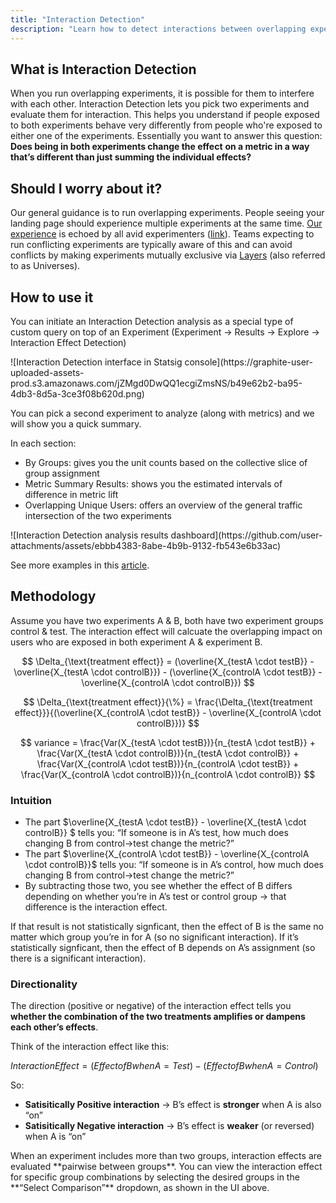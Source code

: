 ```yaml
---
title: "Interaction Detection"
description: "Learn how to detect interactions between overlapping experiments and understand their impact."
---
```


## What is Interaction Detection

When you run overlapping experiments, it is possible for them to interfere with each other. Interaction Detection lets you pick two experiments and evaluate them for interaction. This helps you understand if people exposed to both experiments behave very differently from people who're exposed to either one of the experiments. Essentially you want to answer this question: **Does being in both experiments change the effect** **on a metric in a way that’s different than just summing the individual effects?**

## Should I worry about it?

Our general guidance is to run overlapping experiments. People seeing your landing page should experience multiple experiments at the same time. [Our experience](https://www.statsig.com/blog/embracing-overlapping-a-b-tests-and-the-danger-of-isolating-experiments) is echoed by all avid experimenters ([link](https://www.microsoft.com/en-us/research/articles/a-b-interactions-a-call-to-relax/)). Teams expecting to run conflicting experiments are typically aware of this and can avoid conflicts by making experiments mutually exclusive via [Layers](/layers) (also referred to as Universes).

## How to use it

You can initiate an Interaction Detection analysis as a special type of custom query on top of an Experiment (Experiment -\>  Results -\> Explore -\> Interaction Effect Detection)

<Frame>
  ![Interaction Detection interface in Statsig console](https://graphite-user-uploaded-assets-prod.s3.amazonaws.com/jZMgd0DwQQ1ecgiZmsNS/b49e62b2-ba95-4db3-8d5a-3ce3f08b620d.png)
</Frame>

You can pick a second experiment to analyze (along with metrics) and we will show you a quick summary.

In each section:

- By Groups: gives you the unit counts based on the collective slice of group assignment
- Metric Summary Results: shows you the estimated intervals of difference in metric lift
- Overlapping Unique Users: offers an overview of the general traffic intersection of the two experiments

<Frame>
  ![Interaction Detection analysis results dashboard](https://github.com/user-attachments/assets/ebbb4383-8abe-4b9b-9132-fb543e6b33ac)
</Frame>

See more examples in this [article](https://www.statsig.com/blog/interaction-effect-detection).

## Methodology

Assume you have two experiments A & B, both have two experiment groups control & test. The interaction effect will calcuate the overlapping impact on users who are exposed in both experiment A & experiment B. 

$$
\Delta_{\text{treatment effect}} = (\overline{X_{testA \cdot testB}} - \overline{X_{testA \cdot controlB}}) - (\overline{X_{controlA \cdot testB}} - \overline{X_{controlA \cdot controlB}})
$$

$$
\Delta_{\text{treatment effect}}{\%} = \frac{\Delta_{\text{treatment effect}}}{(\overline{X_{controlA \cdot testB}} - \overline{X_{controlA \cdot controlB}})}
$$

$$
variance = \frac{Var(X_{testA \cdot testB})}{n_{testA \cdot testB}} + \frac{Var(X_{testA \cdot controlB})}{n_{testA \cdot controlB}} + \frac{Var(X_{controlA \cdot testB})}{n_{controlA \cdot testB}} + \frac{Var(X_{controlA \cdot controlB})}{n_{controlA \cdot controlB}}
$$

### Intuition

- The part $\overline{X_{testA \cdot testB}} - \overline{X_{testA \cdot controlB}} $ tells you: “If someone is in A’s test, how much does changing B from control→test change the metric?”
- The part $\overline{X_{controlA \cdot testB}} - \overline{X_{controlA \cdot controlB}}$  tells you: “If someone is in A’s control, how much does changing B from control→test change the metric?”
- By subtracting those two, you see whether the effect of B differs depending on whether you’re in A’s test or control group → that difference is the interaction effect.

If that result is not statistically signficant, then the effect of B is the same no matter which group you’re in for A (so no significant interaction). If it’s statistically signficant, then the effect of B depends on A’s assignment (so there is a significant interaction).

### Directionality

The direction (positive or negative) of the interaction effect tells you **whether the combination of the two treatments amplifies or dampens each other’s effects**.

Think of the interaction effect like this:

$Interaction Effect=(Effect of B when A=Test)−(Effect of B when A=Control)$

So:

- **Satisitically Positive interaction** → B’s effect is **stronger** when A is also “on”
- **Satisitically Negative interaction** → B’s effect is **weaker** (or reversed) when A is “on”

<Info>
  When an experiment includes more than two groups, interaction effects are evaluated **pairwise between groups**. You can view the interaction effect for specific group combinations by selecting the desired groups in the **“Select Comparison”** dropdown, as shown in the UI above.
</Info>